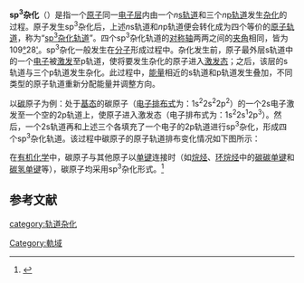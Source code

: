 {{DISPLAYTITLE:{{Lan|zh-hans=sp<sup>3</sup>杂化|zh-hant=sp<sup>3</sup>混成}}}}
{{noteTA
|T=zh-hans:sp<sup>3</sup>杂化; zh-hant:sp<sup>3</sup>混成;
|1=zh-hans:轨道; zh-hant:軌域;
|2=zh-hans:杂化; zh-hant:混成;
|G1=Chemistry
}}
{{Infobox OH
| name = sp<sup>3</sup>杂化
| element = 碳
| electron configuration = 
<math>
C^{*}\quad
\frac{\uparrow\downarrow}{1s}\;
\frac{\uparrow\,}{sp^3}\;
\frac{\uparrow\,}{sp^3}
\frac{\uparrow\,}{sp^3}
\frac{\uparrow\,}{sp^3}
</math>
| s orbital = 1
| p orbital = 3
| d orbital =
| f orbital = 
| B = [[乙硼烷|B<sub>2</sub>Cl<sub>6</sub>]]
| C = [[甲烷|CH<sub>4</sub>]]
| N = [[氨|NH<sub>3</sub>]]
| O = [[水|H<sub>2</sub>O]]、[[过氧化氢|H<sub>2</sub>O<sub>2</sub>]]
| P = 
| S = [[硫酸根离子|SO<sub>4</sub><sup>2-</sup>]]
| other = 
}}
'''sp<sup>3</sup>杂化'''（{{lang-en|sp<sup>3</sup> hybridization}}）是指一个[[原子|原子]]同一[[电子层|电子层]]内由一个''n''[[s轨道|s轨道]]和三个''n''[[p轨道|p轨道]]发生[[轨道杂化|杂化]]的过程。原子发生sp<sup>3</sup>杂化后，上述''n''s轨道和''n''p轨道便会转化成为四个等价的[[原子轨道|原子轨道]]，称为“[[sp3杂化轨道|sp<sup>3</sup>杂化轨道]]”。四个sp<sup>3</sup>杂化轨道的[[对称轴|对称轴]]两两之间的[[夹角|夹角]]相同，皆为109[[度|°]]28[[角分|']]。sp<sup>3</sup>杂化一般发生在[[分子|分子]]形成过程中。杂化发生前，原子最外层s轨道中的一个[[电子|电子]]被[[激发|激发]]至p轨道，使将要发生杂化的原子进入[[激发态|激发态]]；之后，该层的s轨道与三个p轨道发生杂化。此过程中，[[能量|能量]]相近的s轨道和p轨道发生叠加，不同类型的原子轨道重新分配能量并调整方向。

以[[碳|碳]]原子为例：处于[[基态|基态]]的碳原子（[[电子排布式|电子排布式]]为：1s<sup>2</sup>2s<sup>2</sup>2p<sup>2</sup>）的一个2s电子激发至一个空的2p轨道上，使原子进入激发态（电子排布式为：1s<sup>2</sup>2s<sup>1</sup>2p<sup>3</sup>）。然后，一个2s轨道再和上述三个各填充了一个电子的2p轨道进行sp<sup>3</sup>杂化，形成四个sp<sup>3</sup>杂化轨道。该过程中碳原子的原子轨道排布变化情况如下图所示：

{{Image label begin|image=碳原子sp3杂化示意.jpg|center|link=|width={{{width|600}}}|float={{{float|none}}}}}
{{Image label small|x=0.36|y=0.095|scale={{{width|500}}}|text=[[激发|激发]]}}
{{Image label small|x=0.77|y=0.095|scale={{{width|500}}}|text=sp<sup>3</sup>杂化}}
{{Image label end}}

在[[有机化学|有机化学]]中，碳原子与其他原子以[[单键|单键]]连接时（如[[烷烃|烷烃]]、[[环烷烃|环烷烃]]中的[[碳碳单键|碳碳单键]]和[[碳氢单键|碳氢单键]]等），碳原子均采用sp<sup>3</sup>杂化形式。<ref>{{cite book
 | author = 孔祥文等
 | title = 《有机化学》
 | pages = 35
 | date = 2010年2月
 | publisher = 化学工业出版社
 | location = 北京
 | ISBN = 978-7-122-07037-1
 | language = zh
 | url = http://shop.cip.com.cn//product/20100301/178419787122070371.html
 | access-date = 2012-01-20
 | archive-date = 2019-02-17
 | archive-url = https://web.archive.org/web/20190217235546/http://shop.cip.com.cn//product/20100301/178419787122070371.html
 | dead-url = no
 }}</ref>

== 参考文献 ==
{{reflist}}

{{軌域}}

[[category:轨道杂化|category:轨道杂化]]
[[Category:軌域|Category:軌域]]